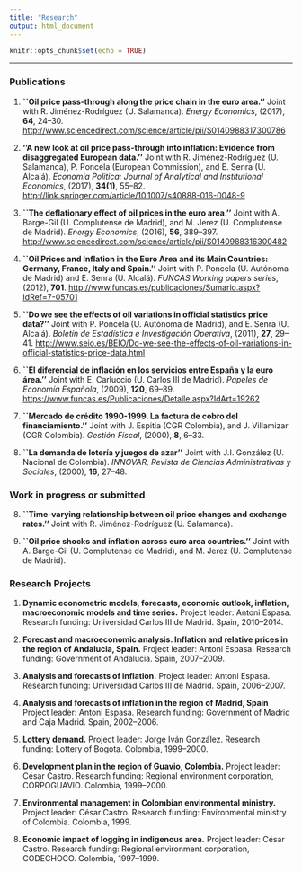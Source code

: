 ```yaml
---
title: "Research"
output: html_document
---
```


```r
knitr::opts_chunk$set(echo = TRUE)
```

****
### Publications {#pub}

1. **``Oil price pass-through along the price chain in the euro area.''** Joint with R. Jiménez-Rodríguez (U. Salamanca). *Energy Economics*, (2017), **64**, 24--30.
[http://www.sciencedirect.com/science/article/pii/S0140988317300786](http://www.sciencedirect.com/science/article/pii/S0140988317300786)

2. **''A new look at oil price pass-through into inflation: Evidence from disaggregated European data.''** Joint with R. Jiménez-Rodríguez (U. Salamanca), P. Poncela (European Commission), and E. Senra (U. Alcalá). *Economia Politica: Journal of Analytical and Institutional Economics*, (2017), **34(1)**, 55--82. [http://link.springer.com/article/10.1007/s40888-016-0048-9](http://link.springer.com/article/10.1007/s40888-016-0048-9)

3. **``The deflationary effect of oil prices in the euro area.''** Joint with A. Barge-Gil (U. Complutense de Madrid), and M. Jerez (U. Complutense de Madrid). *Energy Economics*, (2016), **56**, 389--397. [http://www.sciencedirect.com/science/article/pii/S0140988316300482](http://www.sciencedirect.com/science/article/pii/S0140988316300482)

4. **``Oil Prices and Inflation in the Euro Area and its Main Countries: Germany, France, Italy and Spain.''** Joint with P. Poncela (U. Autónoma de Madrid) and E. Senra (U. Alcalá). *FUNCAS Working papers series*, (2012), **701**. [http://www.funcas.es/publicaciones/Sumario.aspx?IdRef=7-05701](http://www.funcas.es/publicaciones/Sumario.aspx?IdRef=7-05701)

5. **``Do we see the effects of oil variations in official statistics price data?''** Joint with P. Poncela (U. Autónoma de Madrid), and E. Senra (U. Alcalá). *Boletín de Estadística e Investigación Operativa*, (2011), **27**, 29--41. [http://www.seio.es/BEIO/Do-we-see-the-effects-of-oil-variations-in-official-statistics-price-data.html](http://www.seio.es/BEIO/Do-we-see-the-effects-of-oil-variations-in-official-statistics-price-data.html)

6. **``El diferencial de inflación en los servicios entre España y la euro área.''** Joint with E. Carluccio (U. Carlos III de Madrid). *Papeles de Economía Española*, (2009), **120**, 69--89. [https://www.funcas.es/Publicaciones/Detalle.aspx?IdArt=19262](https://www.funcas.es/Publicaciones/Detalle.aspx?IdArt=19262)

7. **``Mercado de crédito 1990-1999. La factura de cobro del financiamiento.''** Joint with J. Espitia (CGR Colombia), and J. Villamizar (CGR Colombia). *Gestión Fiscal*, (2000), **8**, 6--33.

8. **``La demanda de lotería y juegos de azar''** Joint with J.I. González (U. Nacional de Colombia). *INNOVAR, Revista de Ciencias Administrativas y Sociales*, (2000), **16**, 27--48.

### Work in progress or submitted {#wps}

8. **``Time-varying relationship between oil price changes and exchange rates.''** Joint with R. Jiménez-Rodríguez (U. Salamanca).

9. **``Oil price shocks and inflation across euro area countries.''** Joint with A. Barge-Gil (U. Complutense de Madrid), and M. Jerez (U. Complutense de Madrid).

### Research Projects {#rp} 

1. **Dynamic econometric models, forecasts, economic outlook, inflation, macroeconomic models and time series.** Project leader: Antoni Espasa. Research funding: Universidad Carlos III de Madrid. Spain, 2010--2014.

2. **Forecast and macroeconomic analysis. Inflation and relative prices in the region of Andalucia, Spain.** Project leader: Antoni Espasa. Research funding: Government of Andalucia. Spain, 2007--2009.

3. **Analysis and forecasts of inflation.** Project leader: Antoni Espasa. Research funding: Universidad Carlos III de Madrid. Spain, 2006--2007.

4. **Analysis and forecasts of inflation in the region of Madrid, Spain** Project leader: Antoni Espasa. Research funding: Government of Madrid and Caja Madrid. Spain, 2002--2006.

5. **Lottery demand.** Project leader: Jorge Iván González. Research funding: Lottery of Bogota. Colombia, 1999--2000.

6. **Development plan in the region of Guavio, Colombia.** Project leader: César Castro. Research funding: Regional environment corporation, CORPOGUAVIO. Colombia, 1999--2000.

7. **Environmental management in Colombian environmental ministry.** Project leader: César Castro. Research funding: Environmental ministry of Colombia. Colombia, 1999.

8. **Economic impact of logging in indigenous area.** Project leader: César Castro. Research funding: Regional environment corporation, CODECHOCO. Colombia, 1997--1999.
